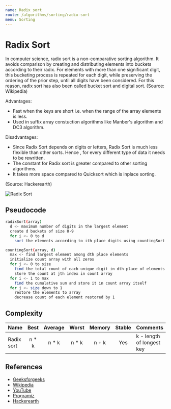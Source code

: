 ```yaml
---
name: Radix sort
route: /algorithms/sorting/radix-sort
menu: Sorting
---
```


# Radix Sort

In computer science, radix sort is a non-comparative sorting algorithm. It avoids
comparison by creating and distributing elements into buckets according to their radix.
For elements with more than one significant digit, this bucketing process is repeated for
each digit, while preserving the ordering of the prior step, until all digits have been
considered. For this reason, radix sort has also been called bucket sort and digital sort.
(Source: Wikipedia)

Advantages:

- Fast when the keys are short i.e. when the range of the array elements is less.
- Used in suffix array constuction algorithms like Manber's algorithm and DC3 algorithm.

Disadvantages:

- Since Radix Sort depends on digits or letters, Radix Sort is much less flexible than
  other sorts. Hence , for every different type of data it needs to be rewritten.
- The constant for Radix sort is greater compared to other sorting algorithms.
- It takes more space compared to Quicksort which is inplace sorting.

(Source: Hackerearth)

![Radix Sort](https://www.researchgate.net/publication/291086231/figure/fig1/AS:614214452404240@1523451545568/Simplistic-illustration-of-the-steps-performed-in-a-radix-sort-In-this-example-the.png)

## Pseudocode

```bash
radixSort(array)
  d <- maximum number of digits in the largest element
  create d buckets of size 0-9
  for i <- 0 to d
    sort the elements according to ith place digits using countingSort

countingSort(array, d)
  max <- find largest element among dth place elements
  initialize count array with all zeros
  for j <- 0 to size
    find the total count of each unique digit in dth place of elements and
    store the count at jth index in count array
  for i <- 1 to max
    find the cumulative sum and store it in count array itself
  for j <- size down to 1
    restore the elements to array
    decrease count of each element restored by 1
```

## Complexity

| Name       |  Best  | Average | Worst  | Memory | Stable | Comments                  |
| ---------- | :----: | :-----: | :----: | :----: | :----: | :------------------------ |
| Radix sort | n \* k | n \* k  | n \* k | n + k  |  Yes   | k - length of longest key |

## References

- [Geeksforgeeks](https://www.geeksforgeeks.org/radix-sort/)
- [Wikipedia](https://en.wikipedia.org/wiki/Radix_sort)
- [YouTube](https://www.youtube.com/watch?v=nu4gDuFabIM&ab_channel=GeeksforGeeks)
- [Programiz](https://www.programiz.com/dsa/radix-sort)
- [Hackerearth](https://www.hackerearth.com/practice/algorithms/sorting/radix-sort/tutorial/)
